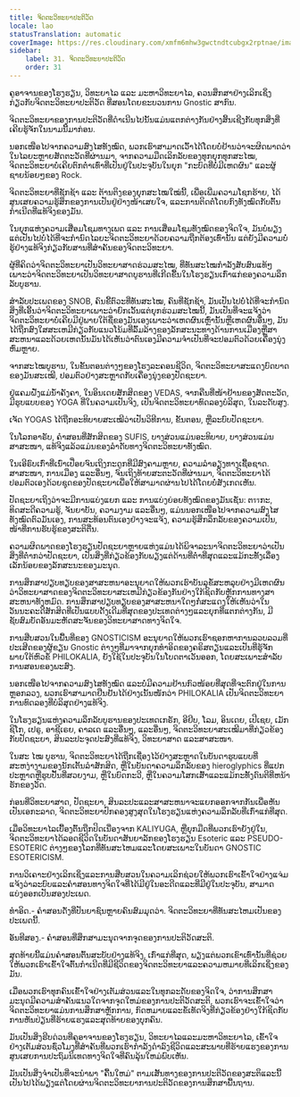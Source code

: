 ```yaml
---
title: ຈິດຕະວິທະຍາປະຕິວັດ
locale: lao
statusTranslation: automatic
coverImage: https://res.cloudinary.com/xmfm6mhw3gwctndtcubgx2rptnae/image/upload/v1740337243/small_cover_educacion_fundamental_a051170f1c.webp
sidebar:
    label: 31. ຈິດຕະວິທະຍາປະຕິວັດ
    order: 31
---
```

ຄູອາຈານຂອງໂຮງຮຽນ, ວິທະຍາໄລ ແລະ ມະຫາວິທະຍາໄລ, ຄວນສຶກສາຢ່າງເລິກເຊິ່ງກ່ຽວກັບຈິດຕະວິທະຍາປະຕິວັດ ທີ່ສອນໂດຍຂະບວນການ Gnostic ສາກົນ.

ຈິດຕະວິທະຍາຂອງການປະຕິວັດທີ່ດຳເນີນໄປນັ້ນແມ່ນແຕກຕ່າງກັນຢ່າງສິ້ນເຊີງກັບທຸກສິ່ງທີ່ເຄີຍຮູ້ຈັກໃນນາມນີ້ມາກ່ອນ.

ນອກເໜືອໄປຈາກຄວາມສົງໄສທັງໝົດ, ພວກເຮົາສາມາດເວົ້າໄດ້ໂດຍບໍ່ຢ້ານວ່າຈະຜິດພາດວ່າໃນໄລຍະຫຼາຍສັດຕະວັດທີ່ຜ່ານມາ, ຈາກຄວາມມືດເລິກລັບຂອງທຸກຍຸກທຸກສະໄໝ, ຈິດຕະວິທະຍາບໍ່ເຄີຍຕົກຕ່ຳເທົ່າທີ່ເປັນຢູ່ໃນປະຈຸບັນໃນຍຸກ "ກະບົດທີ່ບໍ່ມີເຫດຜົນ" ແລະຜູ້ຊາຍນ້ອຍໆຂອງ Rock.

ຈິດຕະວິທະຍາທີ່ຊັກຊ້າ ແລະ ຕ້ານຕິງຂອງຍຸກສະໄໝໃໝ່ນີ້, ເພື່ອເພີ່ມຄວາມໂຊກຮ້າຍ, ໄດ້ສູນເສຍຄວາມຮູ້ສຶກຂອງການເປັນຢູ່ຢ່າງໜ້າເສຍໃຈ, ແລະການຕິດຕໍ່ໂດຍກົງທັງໝົດກັບຕົ້ນກຳເນີດທີ່ແທ້ຈິງຂອງມັນ.

ໃນຍຸກແຫ່ງຄວາມເສື່ອມໂຊມທາງເພດ ແລະ ການເສື່ອມໂຊມທັງໝົດຂອງຈິດໃຈ, ມັນບໍ່ພຽງແຕ່ເປັນໄປບໍ່ໄດ້ທີ່ຈະກຳນົດໄລຍະຈິດຕະວິທະຍາດ້ວຍຄວາມຖືກຕ້ອງເທົ່ານັ້ນ ແຕ່ຍັງມີຄວາມບໍ່ຮູ້ຢ່າງແທ້ຈິງກ່ຽວກັບສານທີ່ສຳຄັນຂອງຈິດຕະວິທະຍາ.

ຜູ້ທີ່ຄິດວ່າຈິດຕະວິທະຍາເປັນວິທະຍາສາດຮ່ວມສະໄໝ, ທີ່ທັນສະໄໝກຳລັງສັບສົນແທ້ໆ ເພາະວ່າຈິດຕະວິທະຍາເປັນວິທະຍາສາດບູຮານທີ່ເກີດຂື້ນໃນໂຮງຮຽນເກົ່າແກ່ຂອງຄວາມລຶກລັບບູຮານ.

ສຳລັບປະເພດຂອງ SNOB, ຄົນຂີ້ຕົວະທີ່ທັນສະໄໝ, ຄົນທີ່ຊັກຊ້າ, ມັນເປັນໄປບໍ່ໄດ້ທີ່ຈະກຳນົດສິ່ງທີ່ເອີ້ນວ່າຈິດຕະວິທະຍາເພາະວ່າຍົກເວັ້ນແຕ່ຍຸກຮ່ວມສະໄໝນີ້, ມັນເປັນທີ່ຈະແຈ້ງວ່າຈິດຕະວິທະຍາບໍ່ເຄີຍມີຢູ່ພາຍໃຕ້ຊື່ຂອງມັນເອງເພາະວ່າເຫດຜົນເຫຼົ່ານັ້ນຫຼືເຫດຜົນອື່ນໆ, ມັນໄດ້ຖືກສົງໃສສະເຫມີກ່ຽວກັບແນວໂນ້ມທີ່ລົ້ມລ້າງຂອງລັກສະນະທາງດ້ານການເມືອງຫຼືສາສະຫນາແລະດ້ວຍເຫດນັ້ນມັນໄດ້ເຫັນວ່າຕົນເອງມີຄວາມຈໍາເປັນທີ່ຈະປອມຕົວດ້ວຍເຄື່ອງນຸ່ງຫົ່ມຫຼາຍ.

ຈາກສະໄໝບູຮານ, ໃນຂັ້ນຕອນຕ່າງໆຂອງໂຮງລະຄອນຊີວິດ, ຈິດຕະວິທະຍາສະແດງບົດບາດຂອງມັນສະເໝີ, ປອມຕົວຢ່າງສະຫຼາດກັບເຄື່ອງນຸ່ງຂອງປັດຊະຍາ.

ຢູ່ແຄມຝັ່ງແມ່ນ້ຳຄັງຄາ, ໃນອິນເດຍສັກສິດຂອງ VEDAS, ຈາກຄືນທີ່ໜ້າຢ້ານຂອງສັດຕະວັດ, ມີຮູບແບບຂອງ YOGA ທີ່ໃນຄວາມເປັນຈິງ, ເປັນຈິດຕະວິທະຍາທົດລອງບໍລິສຸດ, ໃນລະດັບສູງ.

ເຈັດ YOGAS ໄດ້ຖືກອະທິບາຍສະເໝີວ່າເປັນວິທີການ, ຂັ້ນຕອນ, ຫຼືລະບົບປັດຊະຍາ.

ໃນໂລກອາຣັບ, ຄຳສອນທີ່ສັກສິດຂອງ SUFIS, ບາງສ່ວນແມ່ນອະທິບາຍ, ບາງສ່ວນແມ່ນສາສະໜາ, ແທ້ຈິງແລ້ວແມ່ນຂອງລຳດັບທາງຈິດຕະວິທະຍາທັງໝົດ.

ໃນເອີຣົບເກົ່າທີ່ເນົ່າເປື່ອຍຈົນເຖິງກະດູກທີ່ມີສົງຄາມຫຼາຍ, ຄວາມລຳອຽງທາງເຊື້ອຊາດ. ສາສະໜາ, ການເມືອງ ແລະອື່ນໆ, ຈົນເຖິງທ້າຍສະຕະວັດທີ່ຜ່ານມາ, ຈິດຕະວິທະຍາໄດ້ປອມຕົວເອງດ້ວຍຊຸດຂອງປັດຊະຍາເພື່ອໃຫ້ສາມາດຜ່ານໄປໄດ້ໂດຍບໍ່ສັງເກດເຫັນ.

ປັດຊະຍາເຖິງວ່າຈະມີການແບ່ງແຍກ ແລະ ການແບ່ງຍ່ອຍທັງໝົດຂອງມັນເຊັ່ນ: ຕรรກະ, ທິດສະດີຄວາມຮູ້, ຈັນຍາບັນ, ຄວາມງາມ ແລະອື່ນໆ, ແມ່ນນອກເໜືອໄປຈາກຄວາມສົງໄສທັງໝົດຕົວມັນເອງ, ການສະທ້ອນຕົນເອງຢ່າງຈະແຈ້ງ, ຄວາມຮູ້ສຶກລຶກລັບຂອງຄວາມເປັນ, ໜ້າທີ່ການຮັບຮູ້ຂອງສະຕິຕື່ນ.

ຄວາມຜິດພາດຂອງໂຮງຮຽນປັດຊະຍາຫຼາຍແຫ່ງແມ່ນໄດ້ພິຈາລະນາຈິດຕະວິທະຍາວ່າເປັນສິ່ງທີ່ຕ່ຳກວ່າປັດຊະຍາ, ເປັນສິ່ງທີ່ກ່ຽວຂ້ອງກັບພຽງແຕ່ດ້ານທີ່ຕ່ຳທີ່ສຸດແລະແມ້ກະທັ້ງເລື່ອງເລັກນ້ອຍຂອງລັກສະນະຂອງມະນຸດ.

ການສຶກສາປຽບທຽບຂອງສາສະຫນາອະນຸຍາດໃຫ້ພວກເຮົາບັນລຸຂໍ້ສະຫລຸບຢ່າງມີເຫດຜົນວ່າວິທະຍາສາດຂອງຈິດຕະວິທະຍາສະເຫມີກ່ຽວຂ້ອງກັນຢ່າງໃກ້ຊິດກັບຫຼັກການທາງສາສະຫນາທັງຫມົດ. ການສຶກສາປຽບທຽບຂອງສາສະຫນາໃດໆກໍ່ສະແດງໃຫ້ເຫັນວ່າໃນວັນນະຄະດີສັກສິດທີ່ເປັນແບບດັ້ງເດີມທີ່ສຸດຂອງປະເທດຕ່າງໆແລະຍຸກທີ່ແຕກຕ່າງກັນ, ມີຊັບສົມບັດອັນມະຫັດສະຈັນຂອງວິທະຍາສາດທາງຈິດໃຈ.

ການສືບສວນໃນພື້ນທີ່ຂອງ GNOSTICISM ອະນຸຍາດໃຫ້ພວກເຮົາຊອກຫາການລວບລວມທີ່ປະເສີດຂອງຜູ້ຂຽນ Gnostic ຕ່າງໆທີ່ມາຈາກຍຸກທໍາອິດຂອງຄຣິສຕຽນແລະເປັນທີ່ຮູ້ຈັກພາຍໃຕ້ຫົວຂໍ້ PHILOKALIA, ຍັງໃຊ້ໃນປະຈຸບັນໃນໂບດຕາເວັນອອກ, ໂດຍສະເພາະສໍາລັບການສອນຂອງພະສົງ.

ນອກເໜືອໄປຈາກຄວາມສົງໄສທັງໝົດ ແລະບໍ່ມີຄວາມຢ້ານກົວໜ້ອຍທີ່ສຸດທີ່ຈະຕົກຢູ່ໃນການຫຼອກລວງ, ພວກເຮົາສາມາດຢືນຢັນໄດ້ຢ່າງເນັ້ນໜັກວ່າ PHILOKALIA ເປັນຈິດຕະວິທະຍາການທົດລອງທີ່ບໍລິສຸດຢ່າງແທ້ຈິງ.

ໃນໂຮງຮຽນແຫ່ງຄວາມລຶກລັບບູຮານຂອງປະເທດເກຣັກ, ອີຢິບ, ໂລມ, ອິນເດຍ, ເປີເຊຍ, ເມັກຊິໂກ, ເປຣູ, ອາຊີເຣຍ, ຄາລເດ ແລະອື່ນໆ, ແລະອື່ນໆ, ຈິດຕະວິທະຍາສະເໝີມາທີ່ກ່ຽວຂ້ອງກັບປັດຊະຍາ, ສິນລະປະຈຸດປະສົງທີ່ແທ້ຈິງ, ວິທະຍາສາດ ແລະສາສະໜາ.

ໃນສະ ໄໝ ບູຮານ, ຈິດຕະວິທະຍາໄດ້ຖືກເຊື່ອງໄວ້ຢ່າງສະຫຼາດໃນບັນດາຮູບແບບທີ່ສະຫງ່າງາມຂອງນັກເຕັ້ນລໍາສັກສິດ, ຫຼືໃນບັນດາຄວາມລຶກລັບຂອງ hieroglyphics ທີ່ແປກປະຫຼາດຫຼືຮູບປັ້ນທີ່ສວຍງາມ, ຫຼືໃນບົດກະວີ, ຫຼືໃນຄວາມໂສກເສົ້າແລະແມ້ກະທັ້ງດົນຕີທີ່ຫນ້າຮັກຂອງວັດ.

ກ່ອນທີ່ວິທະຍາສາດ, ປັດຊະຍາ, ສິນລະປະແລະສາສະຫນາຈະແຍກອອກຈາກກັນເພື່ອຫັນເປັນເອກະລາດ, ຈິດຕະວິທະຍາປົກຄອງສູງສຸດໃນໂຮງຮຽນແຫ່ງຄວາມລຶກລັບທີ່ເກົ່າແກ່ທີ່ສຸດ.

ເມື່ອວິທະຍາໄລເບື້ອງຕົ້ນຖືກປິດເນື່ອງຈາກ KALIYUGA, ຫຼືຍຸກມືດທີ່ພວກເຮົາຍັງຢູ່ໃນ, ຈິດຕະວິທະຍາໄດ້ລອດຊີວິດໃນບັນດາສັນຍາລັກຂອງໂຮງຮຽນ Esoteric ແລະ PSEUDO-ESOTERIC ຕ່າງໆຂອງໂລກທີ່ທັນສະໄຫມແລະໂດຍສະເພາະໃນບັນດາ GNOSTIC ESOTERICISM.

ການວິເຄາະຢ່າງເລິກເຊິ່ງແລະການສືບສວນໃນຄວາມເລິກຊ່ວຍໃຫ້ພວກເຮົາເຂົ້າໃຈຢ່າງແຈ່ມແຈ້ງວ່າລະບົບແລະຄໍາສອນທາງຈິດໃຈທີ່ໄດ້ມີຢູ່ໃນອະດີດແລະທີ່ມີຢູ່ໃນປະຈຸບັນ, ສາມາດແບ່ງອອກເປັນສອງປະເພດ.

ທໍາອິດ.- ຄໍາສອນດັ່ງທີ່ປັນຍາຊົນຫຼາຍຄົນສົມມຸດວ່າ. ຈິດຕະວິທະຍາທີ່ທັນສະໄຫມເປັນຂອງປະເພດນີ້.

ອັນທີສອງ.- ຄໍາສອນທີ່ສຶກສາມະນຸດຈາກຈຸດຂອງການປະຕິວັດສະຕິ.

ສຸດທ້າຍນີ້ແມ່ນຄໍາສອນຕົ້ນສະບັບຢ່າງແທ້ຈິງ, ເກົ່າແກ່ທີ່ສຸດ, ພຽງແຕ່ພວກເຂົາເທົ່ານັ້ນທີ່ຊ່ວຍໃຫ້ພວກເຮົາເຂົ້າໃຈຕົ້ນກໍາເນີດທີ່ມີຊີວິດຂອງຈິດຕະວິທະຍາແລະຄວາມຫມາຍທີ່ເລິກເຊິ່ງຂອງມັນ.

ເມື່ອພວກເຮົາທຸກຄົນເຂົ້າໃຈຢ່າງເຕັມສ່ວນແລະໃນທຸກລະດັບຂອງຈິດໃຈ, ວ່າການສຶກສາມະນຸດມີຄວາມສໍາຄັນແນວໃດຈາກຈຸດໃຫມ່ຂອງການປະຕິວັດສະຕິ, ພວກເຮົາຈະເຂົ້າໃຈວ່າຈິດຕະວິທະຍາແມ່ນການສຶກສາຫຼັກການ, ກົດຫມາຍແລະຂໍ້ເທັດຈິງທີ່ກ່ຽວຂ້ອງຢ່າງໃກ້ຊິດກັບການຫັນປ່ຽນທີ່ຮ້າຍແຮງແລະສຸດທ້າຍຂອງບຸກຄົນ.

ມັນເປັນສິ່ງຮີບດ່ວນທີ່ຄູອາຈານຂອງໂຮງຮຽນ, ວິທະຍາໄລແລະມະຫາວິທະຍາໄລ, ເຂົ້າໃຈຢ່າງເຕັມສ່ວນຊົ່ວໂມງທີ່ສໍາຄັນທີ່ພວກເຮົາກໍາລັງດໍາລົງຊີວິດແລະສະພາບທີ່ຮ້າຍແຮງຂອງການສູນເສຍການປະຖົມນິເທດທາງຈິດໃຈທີ່ຄົນລຸ້ນໃຫມ່ພົບເຫັນ.

ມັນເປັນສິ່ງຈໍາເປັນທີ່ຈະນໍາພາ "ຄື້ນໃຫມ່" ຕາມເສັ້ນທາງຂອງການປະຕິວັດຂອງສະຕິແລະນີ້ເປັນໄປໄດ້ພຽງແຕ່ໂດຍຜ່ານຈິດຕະວິທະຍາການປະຕິວັດຂອງການສຶກສາພື້ນຖານ.
